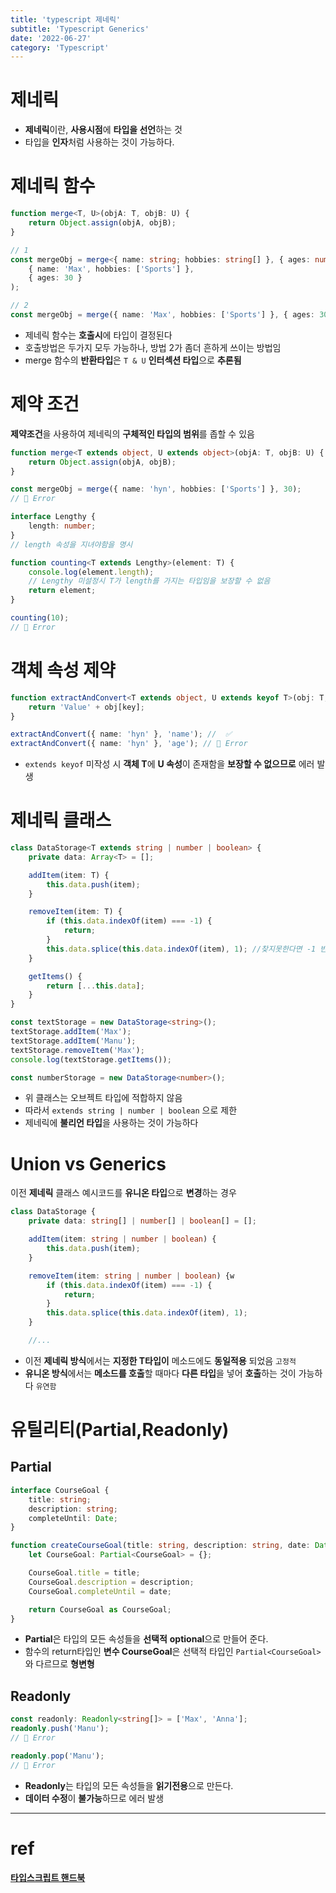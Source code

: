 ```yaml
---
title: 'typescript 제네릭'
subtitle: 'Typescript Generics'
date: '2022-06-27'
category: 'Typescript'
---
```


# 제네릭

-   **제네릭**이란, **사용시점**에 **타입을 선언**하는 것
-   타입을 **인자**처럼 사용하는 것이 가능하다.

# 제네릭 함수

```ts
function merge<T, U>(objA: T, objB: U) {
    return Object.assign(objA, objB);
}

// 1
const mergeObj = merge<{ name: string; hobbies: string[] }, { ages: number }>(
    { name: 'Max', hobbies: ['Sports'] },
    { ages: 30 }
);

// 2
const mergeObj = merge({ name: 'Max', hobbies: ['Sports'] }, { ages: 30 });
```

-   제네릭 함수는 **호출시**에 타입이 결정된다
-   호출방법은 두가지 모두 가능하나, 방법 2가 좀더 흔하게 쓰이는 방법임
-   merge 함수의 **반환타입**은 `T & U` **인터섹션 타입**으로 **추론됨**

# 제약 조건

**제약조건**을 사용하여 제네릭의 **구체적인 타입의 범위**를 좁할 수 있음

```ts
function merge<T extends object, U extends object>(objA: T, objB: U) {
    return Object.assign(objA, objB);
}

const mergeObj = merge({ name: 'hyn', hobbies: ['Sports'] }, 30);
// 🚫 Error

interface Lengthy {
    length: number;
}
// length 속성을 지녀야함을 명시

function counting<T extends Lengthy>(element: T) {
    console.log(element.length);
    // Lengthy 미설정시 T가 length를 가지는 타입임을 보장할 수 없음
    return element;
}

counting(10);
// 🚫 Error
```

# 객체 속성 제약

```ts
function extractAndConvert<T extends object, U extends keyof T>(obj: T, key: U) {
    return 'Value' + obj[key];
}

extractAndConvert({ name: 'hyn' }, 'name'); //  ✅
extractAndConvert({ name: 'hyn' }, 'age'); // 🚫 Error
```

-   `extends keyof` 미작성 시 **객체 T**에 **U 속성**이 존재함을 **보장할 수 없으므로** 에러 발생

# 제네릭 클래스

```ts
class DataStorage<T extends string | number | boolean> {
    private data: Array<T> = [];

    addItem(item: T) {
        this.data.push(item);
    }

    removeItem(item: T) {
        if (this.data.indexOf(item) === -1) {
            return;
        }
        this.data.splice(this.data.indexOf(item), 1); //찾지못한다면 -1 반환 마지막요소 제거
    }

    getItems() {
        return [...this.data];
    }
}

const textStorage = new DataStorage<string>();
textStorage.addItem('Max');
textStorage.addItem('Manu');
textStorage.removeItem('Max');
console.log(textStorage.getItems());

const numberStorage = new DataStorage<number>();
```

-   위 클래스는 오브젝트 타입에 적합하지 않음
-   따라서 `extends string | number | boolean` 으로 제한
-   제네릭에 **불리언 타입**을 사용하는 것이 가능하다

# Union vs Generics

이전 **제네릭** 클래스 예시코드를 **유니온 타입**으로 **변경**하는 경우

```ts
class DataStorage {
    private data: string[] | number[] | boolean[] = [];

    addItem(item: string | number | boolean) {
        this.data.push(item);
    }

    removeItem(item: string | number | boolean) {w
        if (this.data.indexOf(item) === -1) {
            return;
        }
        this.data.splice(this.data.indexOf(item), 1);
    }

    //...
```

-   이전 **제네릭 방식**에서는 **지정한 T타입이** 메소드에도 **동일적용** 되었음 `고정적`
-   **유니온 방식**에서는 **메소드를 호출**할 때마다 **다른 타입**을 넣어 **호출**하는 것이 가능하다 `유연함`

# 유틸리티(Partial,Readonly)

## Partial

```ts
interface CourseGoal {
    title: string;
    description: string;
    completeUntil: Date;
}

function createCourseGoal(title: string, description: string, date: Date): CourseGoal {
    let CourseGoal: Partial<CourseGoal> = {};

    CourseGoal.title = title;
    CourseGoal.description = description;
    CourseGoal.completeUntil = date;

    return CourseGoal as CourseGoal;
}
```

-   **Partial**은 타입의 모든 속성들을 **선택적** **optional**으로 만들어 준다.
-   함수의 return타입인 **변수 CourseGoal**은 선택적 타입인 `Partial<CourseGoal>`와 다르므로 **형변형**

## Readonly

```ts
const readonly: Readonly<string[]> = ['Max', 'Anna'];
readonly.push('Manu');
// 🚫 Error

readonly.pop('Manu');
// 🚫 Error
```

-   **Readonly**는 타입의 모든 속성들을 **읽기전용**으로 만든다.
-   **데이터 수정**이 **불가능**하므로 에러 발생

---

# ref

[**타입스크립트 핸드북**](https://joshua1988.github.io/ts/guide/generics.html#%EC%A0%9C%EB%84%A4%EB%A6%AD-%EC%A0%9C%EC%95%BD-%EC%A1%B0%EA%B1%B4**)
